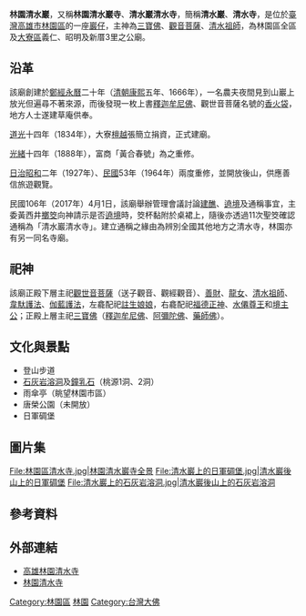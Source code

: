 {{東亞廟宇
| name = 林園清水巖寺
| img = File:林園清水巖寺.jpg
| img_capt =
| image_width =250px
| location = {{ROC}}[[高雄市|高雄市]][[林園區|林園區]]清水岩路214號
| god = [[橫三世佛|三寶佛]]、[[觀音菩薩|觀音菩薩]]、[[清水祖師|清水祖師]]
| type = 
| struct =  
| open_year = [[File:Flag_of_Ming_Cheng.svg|27px]][[南明|明]][[永曆|永曆]]二十年；{{QIN}}[[康熙|康熙]]五年（1666年）
| cere_date =[[農曆|農曆]]二月十九日（觀音菩薩[[神誕|聖誕]]日）<br/>農曆六月十九日（觀音菩薩成道日）<br/>農曆九月十九日（觀音菩薩出家日）
| mass_rapid_transit =
| bus =  
|}}
{{Location map+|Taiwan|width=200|float=right|caption=林園清水巖|places=

{{Location map~|Taiwan|lat_deg=22|lat_min=31|lon_deg=120|lon_min=23|position=left|background=|label=<br>林園清水巖}}

}}

'''林園清水巖'''，又稱'''林園清水巖寺'''、'''清水巖清水寺'''，簡稱'''清水巖'''、'''清水寺'''，是位於[[臺灣|臺灣]][[高雄市|高雄市]][[林園區|林園區]]的一座[[巖仔|巖仔]]，主神為[[橫三世佛|三寶佛]]、[[觀音菩薩|觀音菩薩]]、[[清水祖師|清水祖師]]，為林園區全區及[[大寮區|大寮區]]義仁、昭明及新厝3里之公廟{{r|通稱}}。

== 沿革 ==
該廟創建於[[鄭經|鄭經]][[永曆_(南明)|永曆]]二十年（[[清朝|清朝]][[康熙|康熙]]五年、1666年）{{r|通稱}}，一名農夫夜間見到山巖上放光但遍尋不著來源，而後發現一枚上書[[釋迦牟尼佛|釋迦牟尼佛]]、觀世音菩薩名號的[[護身符|香火袋]]，地方人士遂建草庵供奉。

[[道光|道光]]十四年（1834年），大寮[[檀越|檀越]]張簡立捐資，正式建廟。

[[光緒|光緒]]十四年（1888年），富商「黃合春號」為之重修。

[[台灣日治時期|日治]][[昭和|昭和]]二年（1927年）、[[台灣戰後時期|民國]]53年（1964年）兩度重修，並開放後山，供應善信旅遊觀覽。

民國106年（2017年）4月1日，該廟舉辦管理會議討論[[建醮|建醮]]、[[遶境|遶境]]及通稱事宜，主委黃西井[[擲筊|擲筊]]向神請示是否[[遶境|遶境]]時，筊杯黏附於桌裙上，隨後亦透過11次聖筊確認通稱為「清水巖清水寺」。建立通稱之緣由為辨別全國其他地方之清水寺，林園亦有另一同名寺廟。{{r|通稱}}

== 祀神 ==
該廟正殿下層主祀[[觀世音菩薩|觀世音菩薩]]（送子觀音、觀經觀音）、[[善財|善財]]、[[龍女|龍女]]、[[清水祖師|清水祖師]]、[[韋馱護法|韋馱護法]]、[[伽藍護法|伽藍護法]]，左龕配祀[[註生娘娘|註生娘娘]]，右龕配祀[[福德正神|福德正神]]、[[水僊尊王|水僊尊王]]和[[境主公|境主公]]；正殿上層主祀[[橫三世佛|三寶佛]]（[[釋迦牟尼佛|釋迦牟尼佛]]、[[阿彌陀佛|阿彌陀佛]]、[[藥師佛|藥師佛]]）。

== 文化與景點 ==
*登山步道
*[[石灰岩|石灰岩]][[溶洞|溶洞]]及[[鐘乳石|鐘乳石]]（桃源1洞、2洞）
*雨傘亭（眺望林園市區）
*唐榮公園（未開放）
*日軍碉堡

== 圖片集 ==
<gallery mode="nolines" widths="150">
File:林園區清水寺.jpg|林園清水巖寺全景
File:清水巖上的日軍碉堡.jpg|清水巖後山上的日軍碉堡
File:清水巖上的石灰岩溶洞.jpg|清水巖後山上的石灰岩溶洞
</gallery>

== 參考資料 ==
{{Reflist|refs=

<ref name="通稱">{{Cite news|author=洪臣宏|date=2017-04-03|title=〈林園百年古廟清水寺 擲筊問神驚奇連連〉|url=https://news.ltn.com.tw/news/life/breakingnews/2025185|dead-url=yes|newspaper=《自由時報》|language=zh-tw|archive-url=https://web.archive.org/web/20191102053419/https://news.ltn.com.tw/news/life/breakingnews/2025185|archive-date=2019-11-02|access-date=2019-11-02}}</ref>

}}

== 外部連結 ==
*[http://www.ttvs.cy.edu.tw/kcc/9310CH/c0.htm  高雄林園清水寺] {{Wayback|url=http://www.ttvs.cy.edu.tw/kcc/9310CH/c0.htm |date=20201129165413 }}
*[http://crgis.rchss.sinica.edu.tw/temples/KaohsiungCity/linyuan/120204-QSS 林園清水寺] {{Wayback|url=http://crgis.rchss.sinica.edu.tw/temples/KaohsiungCity/linyuan/120204-QSS |date=20200506231207 }}

[[Category:林園區|Category:林園區]]
[[Category:高雄市觀音寺|林園]]
[[Category:台灣大佛|Category:台灣大佛]]